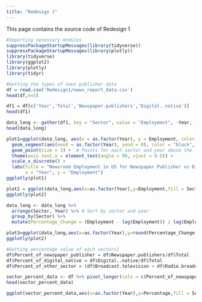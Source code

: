 ```yaml
---
title: "Redesign 1"
---
```


This page contains the source code of Redesign 1

```r
#Importing necessary modules
suppressPackageStartupMessages(library(tidyverse))
suppressPackageStartupMessages(library(plotly))
library(tidyverse)
library(ggplot2)
library(plotly)
library(tidyr)
```

```r
#Getting the types of news publisher data
df = read.csv('Redesign1/news_report_data.csv')
head(df,n=5)
```

```r
df1 = df[c('Year','Total','Newspaper.publishers','Digital..native')]
head(df1)
```

```r
data_long <- gather(df1, key = "Sector", value = "Employment", -Year, -Total)
head(data_long)
```

```r
plot1=ggplot(data_long, aes(x = as.factor(Year), y = Employment, color = Sector)) +
  geom_segment(aes(xend = as.factor(Year), yend = 0), color = "black", size = 0.5) +  # Black horizontal lines
  geom_point(size = 3) +  # Points for each sector and year above the line
  theme(axis.text.x = element_text(angle = 90, vjust = 0.5)) +
  scale_x_discrete() +
  labs(title = "Newsroom Employment in US for Newspaper Publisher vs Digital Native",
       x = "Year", y = "Employment")
ggplotly(plot1)

```

```r
plot2 = ggplot(data_long,aes(x=as.factor(Year),y=Employment,fill = Sector))+geom_bar(stat = "identity",position = "dodge",width = 0.75)+theme(axis.text.x = element_text(angle = 90, vjust = 0.5))+scale_x_discrete()+labs(title = "Newsroom employment in US for Newspaper Publisher vs Digital Native",x="Year",y="Employment")
ggplotly(plot2)
```

```r
data_long <- data_long %>%
  arrange(Sector, Year) %>% # Sort by sector and year
  group_by(Sector) %>%
  mutate(Percentage_Change = (Employment - lag(Employment)) / lag(Employment) * 100)
```

```r
plot3=ggplot(data_long,aes(x=as.factor(Year),y=round(Percentage_Change,2),fill=Sector))+geom_bar(stat="identity",position="dodge",width=0.75)+scale_x_discrete()+theme(axis.text.x = element_text(angle = 90, vjust = 0.5))+labs(title = "% Change of the Sectors in the trend over years",x="Year",y="Percentage Change")
ggplotly(plot2)
```

```r
#Getting percentage value of each sectors}
df$Percent_of_newspaper_publisher = df$Newspaper.publishers/df$Total
df$Percent_of_digital_native = df$Digital..native/df$Total
df$Percent_of_other_sector = (df$Broadcast.television + df$Radio.broadcasting + df$Cable.television)/df$Total
```

```r
sector_percent_data <- df %>% pivot_longer(cols = c(Percent_of_newspaper_publisher,Percent_of_digital_native,Percent_of_other_sector),names_to = "Sector",values_to = 'Percentage') %>% select(Year,Sector,Percentage)
head(sector_percent_data)
```

```r
ggplot(sector_percent_data,aes(x=as.factor(Year),y=Percentage,fill = Sector))+geom_bar(stat = "identity")+geom_text(aes(label = round(Percentage,2)), position = position_stack(vjust = 0.5),angle = 90)+scale_x_discrete()+theme(axis.text.x = element_text(angle = 90, vjust = 0.5))+labs(title = "% of employment of the Sectors over years",x="Year",y="Percentage of Employment")
```
